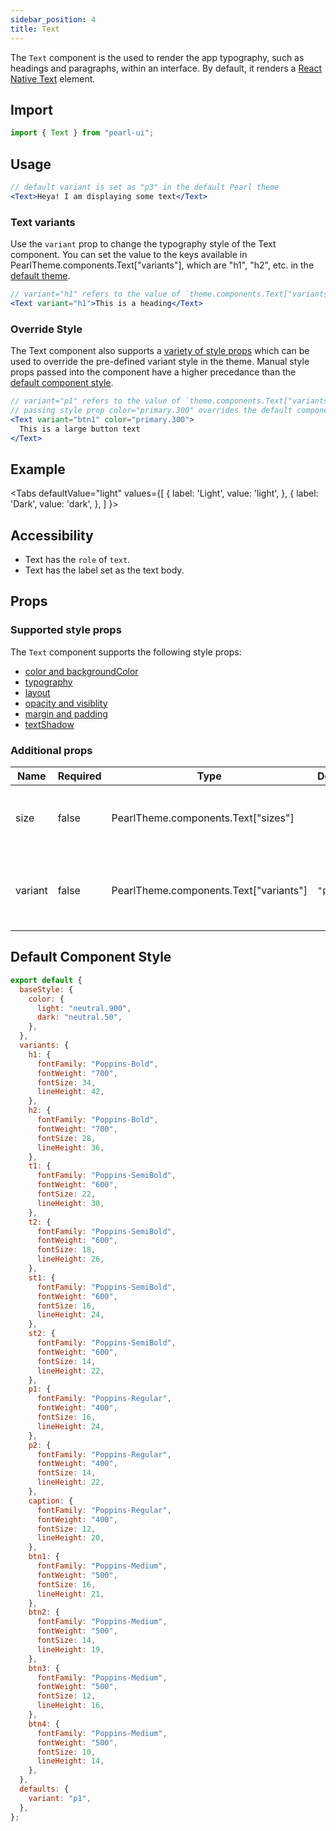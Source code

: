 ```yaml
---
sidebar_position: 4
title: Text
---
```


The `Text` component is the used to render the app typography, such as headings and paragraphs, within an interface. By default, it renders a [React Native Text](https://reactnative.dev/docs/text) element.

## Import

```jsx
import { Text } from "pearl-ui";
```

## Usage

```jsx
// default variant is set as "p3" in the default Pearl theme
<Text>Heya! I am displaying some text</Text>
```

### Text variants

Use the `variant` prop to change the typography style of the Text component. You can set the value to the keys available in <t>PearlTheme.components.Text["variants"]</t>, which are <t>"h1"</t>, <t>"h2"</t>, etc. in the [default theme](../../theming/default-theme#typography).

```jsx
// variant="h1" refers to the value of `theme.components.Text["variants"]["h1"]`
<Text variant="h1">This is a heading</Text>
```

### Override Style

The Text component also supports a [variety of style props](#supported-style-props) which can be used to override the pre-defined variant style in the theme. Manual style props passed into the component have a higher precedance than the [default component style](#default-component-style).

```jsx
// variant="p1" refers to the value of `theme.components.Text["variants"]["p1"]`
// passing style prop color="primary.300" overrides the default component style value of color="neutral.50"
<Text variant="btn1" color="primary.300">
  This is a large button text
</Text>
```

## Example


<Tabs
  defaultValue="light"
  values={[
    { label: 'Light', value: 'light', },
    { label: 'Dark', value: 'dark', },
  ]
}>
<TabItem value="light">

<Snack snackId="@agrawal-rohit/text-light" />

</TabItem>

<TabItem value="dark">

<Snack snackId="@agrawal-rohit/text-dark" />

</TabItem>
</Tabs>

## Accessibility

- Text has the `role` of `text`.
- Text has the label set as the text body.

## Props

### Supported style props

The `Text` component supports the following style props:

- [color and backgroundColor](../../core-features/style-props#color-and-background-color)
- [typography](../../core-features/style-props#typography)
- [layout](../../core-features/style-props#layout)
- [opacity and visiblity](../../core-features/style-props#opacity-and-visibility)
- [margin and padding](../../core-features/style-props#margin-and-padding)
- [textShadow](../../core-features/style-props#text-shadow)

### Additional props

| Name    | Required | Type                                          | Default | Description                                              |
| ------- | -------- | --------------------------------------------- | ------- | -------------------------------------------------------- |
| size    | false    | <t>PearlTheme.components.Text["sizes"]</t>    |         | Size variant to use as defined in the active theme       |
| variant | false    | <t>PearlTheme.components.Text["variants"]</t> | `"p1"`  | Typography variant to use as defined in the active theme |

## Default Component Style

```js
export default {
  baseStyle: {
    color: {
      light: "neutral.900",
      dark: "neutral.50",
    },
  },
  variants: {
    h1: {
      fontFamily: "Poppins-Bold",
      fontWeight: "700",
      fontSize: 34,
      lineHeight: 42,
    },
    h2: {
      fontFamily: "Poppins-Bold",
      fontWeight: "700",
      fontSize: 28,
      lineHeight: 36,
    },
    t1: {
      fontFamily: "Poppins-SemiBold",
      fontWeight: "600",
      fontSize: 22,
      lineHeight: 30,
    },
    t2: {
      fontFamily: "Poppins-SemiBold",
      fontWeight: "600",
      fontSize: 18,
      lineHeight: 26,
    },
    st1: {
      fontFamily: "Poppins-SemiBold",
      fontWeight: "600",
      fontSize: 16,
      lineHeight: 24,
    },
    st2: {
      fontFamily: "Poppins-SemiBold",
      fontWeight: "600",
      fontSize: 14,
      lineHeight: 22,
    },
    p1: {
      fontFamily: "Poppins-Regular",
      fontWeight: "400",
      fontSize: 16,
      lineHeight: 24,
    },
    p2: {
      fontFamily: "Poppins-Regular",
      fontWeight: "400",
      fontSize: 14,
      lineHeight: 22,
    },
    caption: {
      fontFamily: "Poppins-Regular",
      fontWeight: "400",
      fontSize: 12,
      lineHeight: 20,
    },
    btn1: {
      fontFamily: "Poppins-Medium",
      fontWeight: "500",
      fontSize: 16,
      lineHeight: 21,
    },
    btn2: {
      fontFamily: "Poppins-Medium",
      fontWeight: "500",
      fontSize: 14,
      lineHeight: 19,
    },
    btn3: {
      fontFamily: "Poppins-Medium",
      fontWeight: "500",
      fontSize: 12,
      lineHeight: 16,
    },
    btn4: {
      fontFamily: "Poppins-Medium",
      fontWeight: "500",
      fontSize: 10,
      lineHeight: 14,
    },
  },
  defaults: {
    variant: "p1",
  },
};
```
